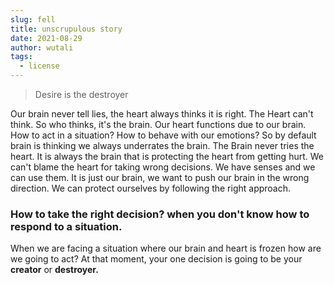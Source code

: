 ```yaml
---
slug: fell
title: unscrupulous story
date: 2021-08-29
author: wutali
tags:
  - license
---
```

> Desire is the destroyer

Our brain never tell lies, the heart always thinks it is right.  The Heart can't think. So who thinks, it's the brain. Our heart functions due to our brain. How to act in a situation? How to behave with our emotions? So by default brain is thinking we always underrates the brain. The Brain never tries the heart. It is always the brain that is protecting the heart from getting hurt. We can't blame the heart for taking wrong decisions. We have senses and we can use them. It is just our brain, we want to push our brain in the wrong direction. We can protect ourselves by following the right approach. 

### How to take the right decision? when you don't know how to respond to a situation.

When we are facing a situation where our brain and heart is frozen how are we going to act?  At that moment, your one decision is going to be your **creator** or **destroyer.**